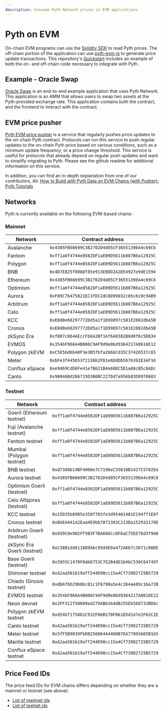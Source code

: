 ```yaml
---
description: Consume Pyth Network prices in EVM applications
---
```


# Pyth on EVM

On-chain EVM programs can use the [Solidity SDK](https://github.com/pyth-network/pyth-sdk-solidity) to read Pyth prices. The off-chain portion of the application can use [pyth-evm-js](https://github.com/pyth-network/pyth-crosschain/tree/main/target_chains/ethereum/sdk/js) to generate price update transactions. This repository's [Quickstart](https://github.com/pyth-network/pyth-crosschain/tree/main/target_chains/ethereum/sdk/js#quickstart) includes an example of both the on- and off-chain code necessary to integrate with Pyth.

## Example - Oracle Swap

[Oracle Swap](https://github.com/pyth-network/pyth-crosschain/tree/main/target_chains/ethereum/examples/oracle_swap) is an end-to-end example application that uses Pyth Network.
This application is an AMM that allows users to swap two assets at the Pyth-provided exchange rate. This application contains both the contract, and the frontend to interact with the contract.

## EVM price pusher

[Pyth EVM price pusher](https://github.com/pyth-network/pyth-crosschain/tree/main/price_pusher)
is a service that regularly pushes price updates to the on-chain Pyth contract.
Protocols can run this service to push regular updates to the on-chain Pyth price based on various conditions, such as a minimum update frequency, or a price change threshold.
This service is useful for protocols that already depend on regular push updates and want to simplify migrating to Pyth.
Please see the github readme for additional information on this service.

In addition, you can find an in-depth explanation from one of our contributors, Ali:
[How to Build with Pyth Data on EVM Chains (with Pusher): Pyth Tutorials](https://youtu.be/yhmo81JOH10)

## Networks

Pyth is currently available on the following EVM-based chains:

### Mainnet

| Network        | Contract address                             |
| -------------- | -------------------------------------------- |
| Avalanche      | `0x4305FB66699C3B2702D4d05CF36551390A4c69C6` |
| Fantom         | `0xff1a0f4744e8582DF1aE09D5611b887B6a12925C` |
| Polygon        | `0xff1a0f4744e8582DF1aE09D5611b887B6a12925C` |
| BNB            | `0x4D7E825f80bDf85e913E0DD2A2D54927e9dE1594` |
| Ethereum       | `0x4305FB66699C3B2702D4d05CF36551390A4c69C6` |
| Optimism       | `0xff1a0f4744e8582DF1aE09D5611b887B6a12925C` |
| Aurora         | `0xF89C7b475821EC3fDC2dC8099032c05c6c0c9AB9` |
| Arbitrum       | `0xff1a0f4744e8582DF1aE09D5611b887B6a12925C` |
| Celo           | `0xff1a0f4744e8582DF1aE09D5611b887B6a12925C` |
| KCC            | `0xE0d0e68297772Dd5a1f1D99897c581E2082dbA5B` |
| Cronos         | `0xE0d0e68297772Dd5a1f1D99897c581E2082dbA5B` |
| zkSync Era     | `0xf087c864AEccFb6A2Bf1Af6A0382B0d0f6c5D834` |
| EVMOS          | `0x354bF866A4B006C9AF9d9e06d9364217A8616E12` |
| Polygon zkEVM  | `0xC5E56d6b40F3e3B5fbfa266bCd35C37426537c65` |
| Meter          | `0xbFe3f445653f2136b2FD1e6DdDb5676392E3AF16` |
| Conflux eSpace | `0xe9d69CdD6Fe41e7B621B4A688C5D1a68cB5c8ADc` |
| Canto          | `0x98046Bd286715D3B0BC227Dd7a956b83D8978603` |

### Testnet

| Network                     | Contract address                             |
| --------------------------- | -------------------------------------------- |
| Goerli (Ethereum testnet)   | `0xff1a0f4744e8582DF1aE09D5611b887B6a12925C` |
| Fuji (Avalanche testnet)    | `0xff1a0f4744e8582DF1aE09D5611b887B6a12925C` |
| Fantom testnet              | `0xff1a0f4744e8582DF1aE09D5611b887B6a12925C` |
| Mumbai (Polygon testnet)    | `0xff1a0f4744e8582DF1aE09D5611b887B6a12925C` |
| BNB testnet                 | `0xd7308b14BF4008e7C7196eC35610B1427C5702EA` |
| Aurora testnet              | `0x4305FB66699C3B2702D4d05CF36551390A4c69C6` |
| Optimism Goerli (testnet)   | `0xff1a0f4744e8582DF1aE09D5611b887B6a12925C` |
| Celo Alfajores (testnet)    | `0xff1a0f4744e8582DF1aE09D5611b887B6a12925C` |
| KCC testnet                 | `0x15D35b8985e350f783fe3d95401401E194ff1E6f` |
| Cronos testnet              | `0xBAEA4A1A2Eaa4E9bb78f2303C213Da152933170E` |
| Arbitrum Goerli (testnet)   | `0x939C0e902FF5B3F7BA666Cc8F6aC75EE76d3f900` |
| zkSync Era Goerli (testnet) | `0xC38B1dd611889Abc95d4E0a472A667c3671c08DE` |
| Base Goerli (testnet)       | `0x5955C1478F0dAD753C7E2B4dD1b4bC530C64749f` |
| Shimmer testnet             | `0xA2aa501b19aff244D90cc15a4Cf739D2725B5729` |
| Chiado (Gnosis testnet)     | `0xdDAf6D29b8bc81c1F0798a5e4c264ae89c16a72B` |
| EVMOS testnet               | `0x354bF866A4B006C9AF9d9e06d9364217A8616E12` |
| Neon devnet                 | `0x2FF312f50689ad279ABb164dB255Eb568733BD6c` |
| Polygon zkEVM testnet       | `0xd54bf1758b1C932F86B178F8b1D5d1A7e2F62C2E` |
| Canto testnet               | `0xA2aa501b19aff244D90cc15a4Cf739D2725B5729` |
| Meter testnet               | `0x5fF5B9039FbD8256864A4460B7EA77093A65B1b5` |
| Mantle testnet              | `0xA2aa501b19aff244D90cc15a4Cf739D2725B5729` |
| Conflux eSpace testnet      | `0xA2aa501b19aff244D90cc15a4Cf739D2725B5729` |

## Price Feed IDs

The price feed IDs for EVM chains differs depending on whether they are a mainnet or testnet (see above):

- [List of mainnet ids](https://pyth.network/developers/price-feed-ids#pyth-evm-mainnet)
- [List of testnet ids](https://pyth.network/developers/price-feed-ids#pyth-evm-testnet)
